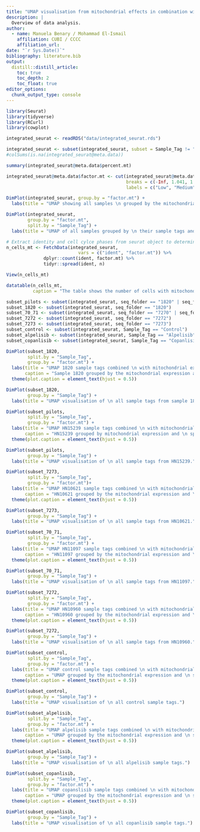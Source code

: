 ```yaml
---
title: "UMAP visualisation from mitochondrial effects in combination with the different sample tags"
description: |
  Overview of data analysis.
author:
  - name: Manuela Benary / Mohammad El-Ismail
    affiliation: CUBI / CCCC
    affiliation_url: 
date: "`r Sys.Date()`"
bibliography: literature.bib
output: 
  distill::distill_article:
    toc: true
    toc_depth: 2
    toc_float: true
editor_options: 
  chunk_output_type: console
---
```


```r
library(Seurat)
library(tidyverse)
library(RCurl)
library(cowplot)
```

```r
integrated_seurat <- readRDS("data/integrated_seurat.rds")
```

```r
integrated_seurat <- subset(integrated_seurat, subset = Sample_Tag != "NA")
#colSums(is.na(integrated_seurat@meta.data))
```

```r
summary(integrated_seurat@meta.data$percent.mt)
```

```r
integrated_seurat@meta.data$factor.mt <- cut(integrated_seurat@meta.data$percent.mt,
                                             breaks = c(-Inf, 1.041, 1.454, 2.078, Inf),
                                             labels = c("Low", "Medium", "Medium high", "High"))
```

```r
DimPlot(integrated_seurat, group.by = "factor.mt") +
  labs(title = "UMAP showing all samples \n grouped by the mitochondrial expression")
```

```r
DimPlot(integrated_seurat,
        group.by = "factor.mt",
        split.by = "Sample_Tag") +
  labs(title = "UMAP of all samples grouped by \n their sample tags and \n splitted by mitochondrial expression")
```

```r
# Extract identity and cell cylce phases from seurat object to determine the number of cells with mitochondiral expression.
n_cells_mt <- FetchData(integrated_seurat,
                           vars = c("ident", "factor.mt")) %>%
              dplyr::count(ident, factor.mt) %>%
              tidyr::spread(ident, n)

View(n_cells_mt)

datatable(n_cells_mt,
          caption = "The table shows the number of cells with mitochondrial expression.")
```

```r
subset_pilots <- subset(integrated_seurat, seq_folder == "1820" | seq_folder == "1822")
subset_1820 <- subset(integrated_seurat, seq_folder == "1820")
subset_70_71 <- subset(integrated_seurat, seq_folder == "7270" | seq_folder == "7271")
subset_7272 <- subset(integrated_seurat, seq_folder == "7272")
subset_7273 <- subset(integrated_seurat, seq_folder == "7273")
subset_control <- subset(integrated_seurat, Sample_Tag == "Control")
subset_alpelisib <- subset(integrated_seurat, Sample_Tag == "Alpelisib")
subset_copanlisib <- subset(integrated_seurat, Sample_Tag == "Copanlisib")
```

```r
DimPlot(subset_1820, 
        split.by = "Sample_Tag",
        group.by = "factor.mt") +
  labs(title = "UMAP 1820 sample tags combined \n with mitochondrial expression",
       caption = "Sample 1820 grouped by the mitochondrial expression and \n splitted by the different sample tags.") +
  theme(plot.caption = element_text(hjust = 0.5))

DimPlot(subset_1820,
        group.by = "Sample_Tag") +
  labs(title = "UMAP visualisation of \n all sample tags from sample 1820.")

```

```r
DimPlot(subset_pilots, 
        split.by = "Sample_Tag", 
        group.by = "factor.mt") +
  labs(title = "UMAP HN15239 sample tags combined \n with mitochondrial expression",
       caption = "HN15239 grouped by mitochondrial expression and \n splitted by the different sample tags.")+
  theme(plot.caption = element_text(hjust = 0.5))

DimPlot(subset_pilots,
        group.by = "Sample_Tag") +
  labs(title = "UMAP visualisation of \n all sample tags from HN15239.")
```

```r
DimPlot(subset_7273, 
        split.by = "Sample_Tag", 
        group.by = "factor.mt")+
  labs(title = "UMAP HN10621 sample tags combined \n with mitochondrial expression",
       caption = "HN10621 grouped by the mitochondrial expression and \n splitted by the different sample tags.") +
  theme(plot.caption = element_text(hjust = 0.5))

DimPlot(subset_7273,
        group.by = "Sample_Tag") +
  labs(title = "UMAP visualisation of \n all sample tags from HN10621.")
```

```r
DimPlot(subset_70_71,
        split.by = "Sample_Tag",
        group.by = "factor.mt") +
  labs(title = "UMAP HN11097 sample tags combined \n with mitochondrial expression",
       caption = "HN11097 grouped by the mitochondrial expression and \n splitted by the different sample tags.")+
  theme(plot.caption = element_text(hjust = 0.5))

DimPlot(subset_70_71,
        group.by = "Sample_Tag") +
  labs(title = "UMAP visualisation of \n all sample tags from HN11097.")
```

```r
DimPlot(subset_7272,
        split.by = "Sample_Tag",
        group.by = "factor.mt") +
  labs(title = "UMAP HN10960 sample tags combined \n with mitochondrial expression",
       caption = "HN10960 grouped by the mitochondrial expression and \n splitted by the different sample tags.") +
  theme(plot.caption = element_text(hjust = 0.5))

DimPlot(subset_7272,
        group.by = "Sample_Tag") +
  labs(title = "UMAP visualisation of \n all sample tags from HN10960.")
```

```r
DimPlot(subset_control,
        split.by = "Sample_Tag",
        group.by = "factor.mt") +
  labs(title = "UMAP control sample tags combined \n with mitochondrial expression",
       caption = "UMAP grouped by the mitochondrial expression and \n splitted by control sample tags.")+
  theme(plot.caption = element_text(hjust = 0.5))

DimPlot(subset_control,
        group.by = "Sample_Tag") +
  labs(title = "UMAP visualisation of \n all control sample tags.")
```

```r
DimPlot(subset_alpelisib,
        split.by = "Sample_Tag",
        group.by = "factor.mt") +
  labs(title = "UMAP alpelisib sample tags combined \n with mitochondrial expression",
       caption = "UMAP grouped by the mitochondrial expression and \n splitted by the alpelisib sample tags.")+
  theme(plot.caption = element_text(hjust = 0.5))

DimPlot(subset_alpelisib,
        group.by = "Sample_Tag") +
  labs(title = "UMAP visualisation of \n all alpelisib sample tags.")
```

```r
DimPlot(subset_copanlisib,
        split.by = "Sample_Tag",
        group.by = "factor.mt") +
  labs(title = "UMAP copanslisib sample tags combined \n with mitochondrial expression",
       caption = "UMAP grouped by the mitochondrial expression and \n splitted by the copanlisib sample tags.")+
  theme(plot.caption = element_text(hjust = 0.5))

DimPlot(subset_copanlisib,
        group.by = "Sample_Tag") +
  labs(title = "UMAP visualisation of \n all copanlisib sample tags.")
```